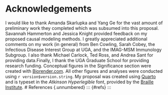 # Acknowledgements {.unnumbered}
I would like to thank Amanda Skarlupka and Yang Ge for the vast amount of
preliminary work they completed which was subsumed into this proposal. Savannah
Hammerton and Jessica Knight provided feedback on my proposed causal modeling
methods. I greatly appreciated additional comments on my work (in general) from
Ben Cowling, Sarah Cobey, the Infectious Disease Interest Group at UGA, and the
IMAG-MSM Immunology Subgroup. I also thank Michael Carlock, Ted Ross, and Andrea
Sant for providing data.Finally, I thank the UGA Graduate School for providing
research funding.
Conceptual figures in the Significance section were created with
[Biorender.com](https://biorender.com). All other figures and analyses were
conducted using `r version$version.string`. My proposal was created using
[Quarto](https://quarto.org/) and is typeset in the *Atkinson Hyperlegible*
font, provided by the [Braille
Institute](https://brailleinstitute.org/freefont).
# References {.unnumbered}
::: {#refs} :::